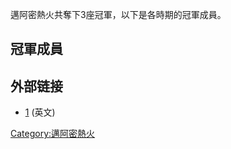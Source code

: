 {{noteTA
|G1=NBA
}}
 
邁阿密熱火共奪下3座冠軍，以下是各時期的冠軍成員。

==冠軍成員==
{{Miami Heat 2005-06 NBA champions}}
{{Miami Heat 2011-12 NBA champions}}
{{Miami Heat 2012-13 NBA champions}}

==外部链接==
* [http://www.basketball-reference.com/teams/MIA/] {{Wayback|url=http://www.basketball-reference.com/teams/MIA/ |date=20201112013608 }}(英文)

{{NBA各隊歷屆冠軍成員}}

{{籃球小作品}}

[[Category:邁阿密熱火|Category:邁阿密熱火]]